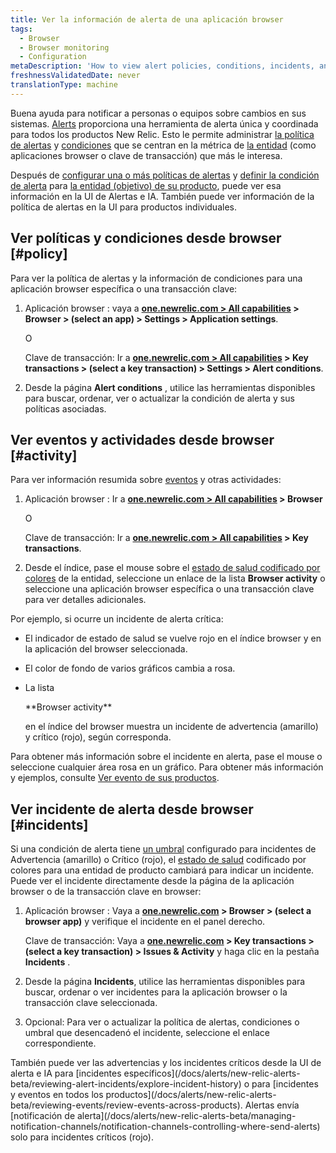 ```yaml
---
title: Ver la información de alerta de una aplicación browser
tags:
  - Browser
  - Browser monitoring
  - Configuration
metaDescription: 'How to view alert policies, conditions, incidents, and other activity and events directly the browser monitoring UI.'
freshnessValidatedDate: never
translationType: machine
---
```


Buena ayuda <InlinePopover type="alerts"/>para notificar a personas o equipos sobre cambios en sus sistemas. [Alerts](/docs/alerts/new-relic-alerts-beta/getting-started/new-relic-alerts) proporciona una herramienta de alerta única y coordinada para todos los productos New Relic. Esto le permite administrar [la política de alertas](/docs/alerts/new-relic-alerts-beta/getting-started/alerts-glossary#alert-policy) y [condiciones](/docs/alerts/new-relic-alerts-beta/getting-started/alerts-glossary#alert-condition) que se centran en la métrica de [la entidad](/docs/alerts/new-relic-alerts-beta/getting-started/alerts-glossary#alert-entity) (como aplicaciones browser o clave de transacción) que más le interesa.

Después de [configurar una o más políticas de alertas](/docs/alerts/new-relic-alerts-beta/configuring-alert-policies/name-or-rename-alert-policy) y [definir la condición de alerta](/docs/alerts/new-relic-alerts-beta/configuring-alert-policies/define-alert-conditions) para [la entidad (objetivo) de su producto](/docs/alerts/new-relic-alerts-beta/configuring-alert-policies/select-product-targets-alert-condition), puede ver esa información en la UI de Alertas e IA. También puede ver información de la política de alertas en la UI para productos individuales.

## Ver políticas y condiciones desde browser [#policy]

Para ver la política de alertas y la información de condiciones para una aplicación browser específica o una transacción clave:

1. Aplicación browser : vaya a <DNT>**[one.newrelic.com > All capabilities](https://one.newrelic.com/all-capabilities) > Browser > (select an app) > Settings > Application settings**</DNT>.

   O

   Clave de transacción: Ir a <DNT>**[one.newrelic.com > All capabilities](https://one.newrelic.com/all-capabilities) > Key transactions > (select a key transaction) > Settings > Alert conditions**</DNT>.

2. Desde la página <DNT>**Alert conditions**</DNT> , utilice las herramientas disponibles para buscar, ordenar, ver o actualizar la condición de alerta y sus políticas asociadas.

## Ver eventos y actividades desde browser [#activity]

Para ver información resumida sobre [eventos](/docs/alerts/new-relic-alerts-beta/getting-started/alerts-glossary#event) y otras actividades:

1. Aplicación browser : Ir a <DNT>**[one.newrelic.com > All capabilities](https://one.newrelic.com/all-capabilities) > Browser**</DNT>

   O

   Clave de transacción: Ir a <DNT>**[one.newrelic.com > All capabilities](https://one.newrelic.com/all-capabilities) > Key transactions**</DNT>.

2. Desde el índice, pase el mouse sobre el [estado de salud codificado por colores](/docs/alerts/new-relic-alerts-beta/getting-started/alerts-glossary#health-status) de la entidad, seleccione un enlace de la lista <DNT>**Browser activity**</DNT> o seleccione una aplicación browser específica o una transacción clave para ver detalles adicionales.

Por ejemplo, si ocurre un incidente de alerta crítica:

* El indicador de estado de salud se vuelve rojo en el índice browser y en la aplicación del browser seleccionada.

* El color de fondo de varios gráficos cambia a rosa.

* La lista

  <DNT>
    **Browser activity**
  </DNT>

  en el índice del browser muestra un incidente de advertencia (amarillo) y crítico (rojo), según corresponda.

Para obtener más información sobre el incidente en alerta, pase el mouse o seleccione cualquier área rosa en un gráfico. Para obtener más información y ejemplos, consulte [Ver evento de sus productos](/docs/alerts/new-relic-alerts-beta/reviewing-events/view-events-their-products).

## Ver incidente de alerta desde browser [#incidents]

Si una condición de alerta tiene [un umbral](/docs/alerts/new-relic-alerts-beta/getting-started/alerts-glossary#alert-threshold) configurado para incidentes de Advertencia (amarillo) o Crítico (rojo), el [estado de salud](/docs/alerts/new-relic-alerts-beta/getting-started/alerts-glossary#health-status) codificado por colores para una entidad de producto cambiará para indicar un incidente. Puede ver el incidente directamente desde la página de la aplicación browser o de la transacción clave en browser:

1. Aplicación browser : Vaya a <DNT>**[one.newrelic.com](https://one.newrelic.com/all-capabilities) > Browser > (select a browser app)**</DNT> y verifique el incidente en el panel derecho.

   Clave de transacción: Vaya a <DNT>**[one.newrelic.com](https://one.newrelic.com/all-capabilities) > Key transactions > (select a key transaction) > Issues & Activity**</DNT> y haga clic en la pestaña <DNT>**Incidents**</DNT> .

2. Desde la página <DNT>**Incidents**</DNT>, utilice las herramientas disponibles para buscar, ordenar o ver incidentes para la aplicación browser o la transacción clave seleccionada.

3. Opcional: Para ver o actualizar la política de alertas, condiciones o umbral que desencadenó el incidente, seleccione el enlace correspondiente.

<Callout variant="tip">
  También puede ver las advertencias y los incidentes críticos desde la UI de alerta e IA para [incidentes específicos](/docs/alerts/new-relic-alerts-beta/reviewing-alert-incidents/explore-incident-history) o para [incidentes y eventos en todos los productos](/docs/alerts/new-relic-alerts-beta/reviewing-events/review-events-across-products). Alertas envía [notificación de alerta](/docs/alerts/new-relic-alerts-beta/managing-notification-channels/notification-channels-controlling-where-send-alerts) solo para incidentes críticos (rojo).
</Callout>
